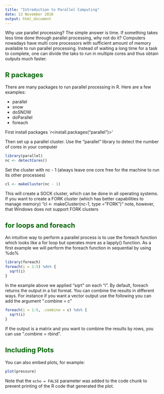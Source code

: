 ```yaml
---
title: "Introduction to Parallel Computing"
date: 13 November 2018
output: html_document
---
```

<style type="text/css">
body{ /* Normal  */
      font-size: 14px;
  }
h1 { /* Header 1 */
  font-size: 20px;
  color: DarkGreen;
}
h2 { /* Header 2 */
    font-size: 22px;
  color: DarkGreen;
}
code.r{ /* Code block */
    font-size: 12px;
}
pre { /* Code block - determines code spacing between lines */
    font-size: 14px;
}
</style>

Why use parallel processing? The simple answer is time.
If something takes less time done through parallel processing, why not do it? Computers nowadays have multi core processors with sufficient amount of memory available to run parallel processing. Instead of waiting a long time for a task to complete, one can divide the taks to run in multiple cores and thus obtain outputs much faster.

## R packages

There are many packages to run parallel processing in R. Here are a few examples:

* parallel
* snow
* doSNOW
* doParallel
* foreach



First install packages `r<install.packages("parallel")>'

Then set up a parallel cluster.
Use the "parallel" library to detect the number of cores in your computer
```r
library(parallel)
nc <- detectCores()
```
Set the cluster with nc - 1 (always leave one core free for the machine to run its other processes)
```r
cl <- makeCluster(nc - 1)
```
This will create a SOCK cluster, which can be done in all operating systems.
If you want to create a FORK cluster (which has better capabilities to manage memory)
"cl <- makeCluster(nc-1, type = "FORK")"
note, however, that Windows does not support FORK clusters

## for loops and foreach

An intuitive way to perform a parallel process is to use the foreach function which looks like a for loop but operates more as a lapply() function. As a first example we will perform the foreach function in sequential by using %do%

```r
library(foreach)
foreach(i = 1:5) %do% {
  sqrt(i)
}

```
In the example above we applied "sqrt" on each "i". 
By default, foreach returns the output in a list format. You can combine the results in different ways. For instance if you want a vector output use the following you can add the argument ".combine = c" 
```r
foreach(i = 1:5, .combine = c) %do% {
  sqrt(i)
}

```
If the output is a matrix and you want to combine the results by rows, you can use ".combine = rbind".



## Including Plots

You can also embed plots, for example:

```r
plot(pressure)
```

Note that the `echo = FALSE` parameter was added to the code chunk to prevent printing of the R code that generated the plot.
